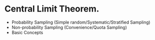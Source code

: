 # Central Limit Theorem.

- Probability Sampling (Simple random/Systematic/Stratified Sampling)
- Non-probability Sampling (Convenience/Quota Sampling)
- Basic Concepts
